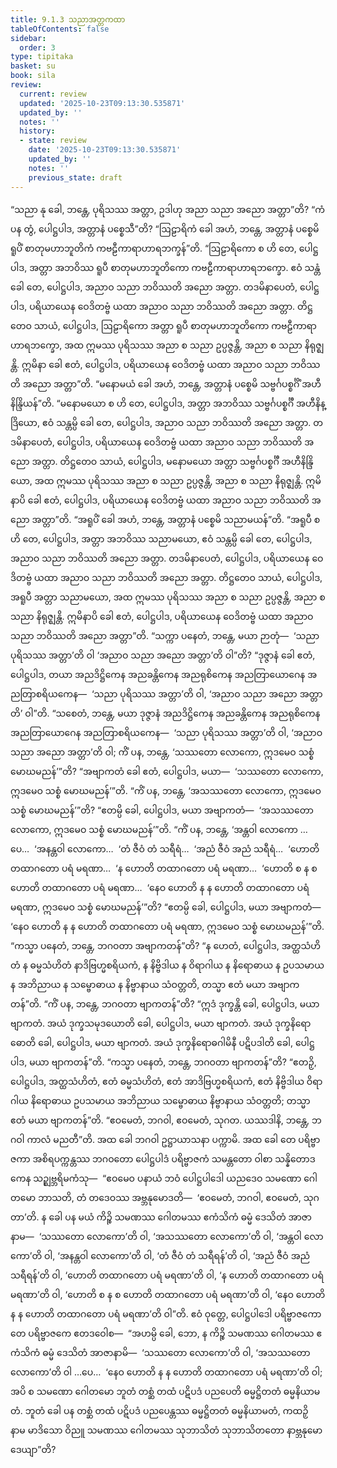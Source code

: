 ```yaml
---
title: 9.1.3 သညာအတ္တကထာ
tableOfContents: false
sidebar:
  order: 3
type: tipitaka
basket: su
book: sila
review:
  current: review
  updated: '2025-10-23T09:13:30.535871'
  updated_by: ''
  notes: ''
  history:
  - state: review
    date: '2025-10-23T09:13:30.535871'
    updated_by: ''
    notes: ''
    previous_state: draft
---
```



<ReviewStatus review={frontmatter.review} showDetails={true} />

<HypothesisAnnotation frontmatter={frontmatter} />

<DynamicBreadcrumb />

<Division number="417" book="sila" e="ch" v="6" p="172">

<Paragraph number="708" book="sila">
“သညာ နု ခေါ, ဘန္တေ, ပုရိသဿ အတ္တာ, ဥဒါဟု အညာ သညာ အညော အတ္တာ”တိ? “ကံ ပန တွံ, ပေါဋ္ဌပါဒ, အတ္တာနံ ပစ္စေသီ”တိ? “ဩဠာရိကံ ခေါ အဟံ, ဘန္တေ, အတ္တာနံ ပစ္စေမိ ရူပိံ စာတုမဟာဘူတိကံ ကဗဠီကာရာဟာရဘက္ခန်”တိ. “ဩဠာရိကော စ ဟိ တေ, ပေါဋ္ဌပါဒ, အတ္တာ အဘဝိဿ ရူပီ စာတုမဟာဘူတိကော ကဗဠီကာရာဟာရဘက္ခော. ဧဝံ သန္တံ ခေါ တေ, ပေါဋ္ဌပါဒ, အညာဝ သညာ ဘဝိဿတိ အညော အတ္တာ. တဒမိနာပေတံ, ပေါဋ္ဌပါဒ, ပရိယာယေန ဝေဒိတဗ္ဗံ ယထာ အညာဝ သညာ ဘဝိဿတိ အညော အတ္တာ. တိဋ္ဌတေဝ သာယံ, ပေါဋ္ဌပါဒ, ဩဠာရိကော အတ္တာ ရူပီ စာတုမဟာဘူတိကော ကဗဠီကာရာဟာရဘက္ခော, အထ ဣမဿ ပုရိသဿ အညာ စ သညာ ဥပ္ပဇ္ဇန္တိ, အညာ စ သညာ နိရုဇ္ဈန္တိ. ဣမိနာ ခေါ ဧတံ, ပေါဋ္ဌပါဒ, ပရိယာယေန ဝေဒိတဗ္ဗံ ယထာ အညာဝ သညာ ဘဝိဿတိ အညော အတ္တာ”တိ.
</Paragraph>

</Division>
<Division number="418" book="sila" e="ch" v="6" p="173">

<Paragraph number="709" book="sila">
“မနောမယံ ခေါ အဟံ, ဘန္တေ, အတ္တာနံ ပစ္စေမိ သဗ္ဗင်္ဂပစ္စင်္ဂိံ အဟီနိန္ဒြိယန်”တိ. “မနောမယော စ ဟိ တေ, ပေါဋ္ဌပါဒ, အတ္တာ အဘဝိဿ သဗ္ဗင်္ဂပစ္စင်္ဂီ အဟီနိန္ဒြိယော, ဧဝံ သန္တမ္ပိ ခေါ တေ, ပေါဋ္ဌပါဒ, အညာဝ သညာ ဘဝိဿတိ အညော အတ္တာ. တဒမိနာပေတံ, ပေါဋ္ဌပါဒ, ပရိယာယေန ဝေဒိတဗ္ဗံ ယထာ အညာဝ သညာ ဘဝိဿတိ အညော အတ္တာ. တိဋ္ဌတေဝ သာယံ, ပေါဋ္ဌပါဒ, မနောမယော အတ္တာ သဗ္ဗင်္ဂပစ္စင်္ဂီ အဟီနိန္ဒြိယော, အထ ဣမဿ ပုရိသဿ အညာ စ သညာ ဥပ္ပဇ္ဇန္တိ, အညာ စ သညာ နိရုဇ္ဈန္တိ. ဣမိနာပိ ခေါ ဧတံ, ပေါဋ္ဌပါဒ, ပရိယာယေန ဝေဒိတဗ္ဗံ ယထာ အညာဝ သညာ ဘဝိဿတိ အညော အတ္တာ”တိ.
</Paragraph>

</Division>
<Division number="419" book="sila" e="ch" v="6" p="173">

<Paragraph number="710" book="sila">
“အရူပိံ ခေါ အဟံ, ဘန္တေ, အတ္တာနံ ပစ္စေမိ သညာမယန်”တိ. “အရူပီ စ ဟိ တေ, ပေါဋ္ဌပါဒ, အတ္တာ အဘဝိဿ သညာမယော, ဧဝံ သန္တမ္ပိ ခေါ တေ, ပေါဋ္ဌပါဒ, အညာဝ သညာ ဘဝိဿတိ အညော အတ္တာ. တဒမိနာပေတံ, ပေါဋ္ဌပါဒ, ပရိယာယေန ဝေဒိတဗ္ဗံ ယထာ အညာဝ သညာ ဘဝိဿတိ အညော အတ္တာ. တိဋ္ဌတေဝ သာယံ, ပေါဋ္ဌပါဒ, အရူပီ အတ္တာ သညာမယော, အထ ဣမဿ ပုရိသဿ အညာ စ သညာ ဥပ္ပဇ္ဇန္တိ, အညာ စ သညာ နိရုဇ္ဈန္တိ. ဣမိနာပိ ခေါ ဧတံ, ပေါဋ္ဌပါဒ, ပရိယာယေန ဝေဒိတဗ္ဗံ ယထာ အညာဝ သညာ ဘဝိဿတိ အညော အတ္တာ”တိ.
</Paragraph>

</Division>
<Division number="420" book="sila" e="ch" v="6" p="173">

<Paragraph number="711" book="sila">
“သက္ကာ ပနေတံ, ဘန္တေ, မယာ ဉာတုံ—  ‘သညာ ပုရိသဿ အတ္တာ’တိ ဝါ ‘အညာဝ သညာ အညော အတ္တာ’တိ ဝါ”တိ? “ဒုဇ္ဇာနံ ခေါ ဧတံ, ပေါဋ္ဌပါဒ, တယာ အညဒိဋ္ဌိကေန အညခန္တိကေန အညရုစိကေန အညတြာယောဂေန အညတြာစရိယကေန—  ‘သညာ ပုရိသဿ အတ္တာ’တိ ဝါ, ‘အညာဝ သညာ အညော အတ္တာတိ’ ဝါ”တိ.
</Paragraph>

<Paragraph number="712" book="sila">
“သစေတံ, ဘန္တေ, မယာ ဒုဇ္ဇာနံ အညဒိဋ္ဌိကေန အညခန္တိကေန အညရုစိကေန အညတြာယောဂေန အညတြာစရိယကေန—  ‘သညာ ပုရိသဿ အတ္တာ’တိ ဝါ, ‘အညာဝ သညာ အညော အတ္တာ’တိ ဝါ; ကိံ ပန, ဘန္တေ, ‘သဿတော လောကော, ဣဒမေဝ သစ္စံ မောဃမညန်’”တိ? “အဗျာကတံ ခေါ ဧတံ, ပေါဋ္ဌပါဒ, မယာ—  ‘သဿတော လောကော, ဣဒမေဝ သစ္စံ မောဃမညန်’”တိ.
</Paragraph>

<Paragraph number="713" book="sila">
“ကိံ ပန, ဘန္တေ, ‘အသဿတော လောကော, ဣဒမေဝ သစ္စံ မောဃမညန်’”တိ? “ဧတမ္ပိ ခေါ, ပေါဋ္ဌပါဒ, မယာ အဗျာကတံ—  ‘အသဿတော လောကော, ဣဒမေဝ သစ္စံ မောဃမညန်’”တိ.
</Paragraph>

<Paragraph number="714" book="sila">
“ကိံ ပန, ဘန္တေ, ‘အန္တဝါ လောကော …ပေ…  ‘အနန္တဝါ လောကော…  ‘တံ ဇီဝံ တံ သရီရံ…  ‘အညံ ဇီဝံ အညံ သရီရံ…  ‘ဟောတိ တထာဂတော ပရံ မရဏာ…  ‘န ဟောတိ တထာဂတော ပရံ မရဏာ…  ‘ဟောတိ စ န စ ဟောတိ တထာဂတော ပရံ မရဏာ…  ‘နေဝ ဟောတိ န န ဟောတိ တထာဂတော ပရံ မရဏာ, ဣဒမေဝ သစ္စံ မောဃမညန်’”တိ? “ဧတမ္ပိ ခေါ, ပေါဋ္ဌပါဒ, မယာ အဗျာကတံ—  ‘နေဝ ဟောတိ န န ဟောတိ တထာဂတော ပရံ မရဏာ, ဣဒမေဝ သစ္စံ မောဃမညန်’”တိ.
</Paragraph>

<Paragraph number="715" book="sila">
“ကသ္မာ ပနေတံ, ဘန္တေ, ဘဂဝတာ အဗျာကတန်”တိ? “န ဟေတံ, ပေါဋ္ဌပါဒ, အတ္ထသံဟိတံ န ဓမ္မသံဟိတံ နာဒိဗြဟ္မစရိယကံ, န နိဗ္ဗိဒါယ န ဝိရာဂါယ န နိရောဓာယ န ဥပသမာယ န အဘိညာယ န သမ္ဗောဓာယ န နိဗ္ဗာနာယ သံဝတ္တတိ, တသ္မာ ဧတံ မယာ အဗျာကတန်”တိ.
</Paragraph>

<Paragraph number="716" book="sila">
“ကိံ ပန, ဘန္တေ, ဘဂဝတာ ဗျာကတန်”တိ? “ဣဒံ ဒုက္ခန္တိ ခေါ, ပေါဋ္ဌပါဒ, မယာ ဗျာကတံ. အယံ ဒုက္ခသမုဒယောတိ ခေါ, ပေါဋ္ဌပါဒ, မယာ ဗျာကတံ. အယံ ဒုက္ခနိရောဓောတိ ခေါ, ပေါဋ္ဌပါဒ, မယာ ဗျာကတံ. အယံ ဒုက္ခနိရောဓဂါမိနီ ပဋိပဒါတိ ခေါ, ပေါဋ္ဌပါဒ, မယာ ဗျာကတန်”တိ.
</Paragraph>

<Paragraph number="717" book="sila">
“ကသ္မာ ပနေတံ, ဘန္တေ, ဘဂဝတာ ဗျာကတန်”တိ? “ဧတဉှိ, ပေါဋ္ဌပါဒ, အတ္ထသံဟိတံ, ဧတံ ဓမ္မသံဟိတံ, ဧတံ အာဒိဗြဟ္မစရိယကံ, ဧတံ နိဗ္ဗိဒါယ ဝိရာဂါယ နိရောဓာယ ဥပသမာယ အဘိညာယ သမ္ဗောဓာယ နိဗ္ဗာနာယ သံဝတ္တတိ; တသ္မာ ဧတံ မယာ ဗျာကတန်”တိ. “ဧဝမေတံ, ဘဂဝါ, ဧဝမေတံ, သုဂတ. ယဿဒါနိ, ဘန္တေ, ဘဂဝါ ကာလံ မညတီ”တိ. အထ ခေါ ဘဂဝါ ဥဋ္ဌာယာသနာ ပက္ကာမိ.
</Paragraph>

</Division>
<Division number="421" book="sila" e="ch" v="6" p="175">

<Paragraph number="718" book="sila">
အထ ခေါ တေ ပရိဗ္ဗာဇကာ အစိရပက္ကန္တဿ ဘဂဝတော ပေါဋ္ဌပါဒံ ပရိဗ္ဗာဇကံ သမန္တတော ဝါစာ သန္နိတောဒကေန သဉ္ဈဗ္ဘရိမကံသု—  “ဧဝမေဝ ပနာယံ ဘဝံ ပေါဋ္ဌပါဒေါ ယညဒေဝ သမဏော ဂေါတမော ဘာသတိ, တံ တဒေဝဿ အဗ္ဘနုမောဒတိ—  ‘ဧဝမေတံ, ဘဂဝါ, ဧဝမေတံ, သုဂတာ’တိ. န ခေါ ပန မယံ ကိဉ္စိ သမဏဿ ဂေါတမဿ ဧကံသိကံ ဓမ္မံ ဒေသိတံ အာဇာနာမ—  ‘သဿတော လောကော’တိ ဝါ, ‘အသဿတော လောကော’တိ ဝါ, ‘အန္တဝါ လောကော’တိ ဝါ, ‘အနန္တဝါ လောကော’တိ ဝါ, ‘တံ ဇီဝံ တံ သရီရန်’တိ ဝါ, ‘အညံ ဇီဝံ အညံ သရီရန်’တိ ဝါ, ‘ဟောတိ တထာဂတော ပရံ မရဏာ’တိ ဝါ, ‘န ဟောတိ တထာဂတော ပရံ မရဏာ’တိ ဝါ, ‘ဟောတိ စ န စ ဟောတိ တထာဂတော ပရံ မရဏာ’တိ ဝါ, ‘နေဝ ဟောတိ န န ဟောတိ တထာဂတော ပရံ မရဏာ’တိ ဝါ”တိ.
</Paragraph>

<Paragraph number="719" book="sila">
ဧဝံ ဝုတ္တေ, ပေါဋ္ဌပါဒေါ ပရိဗ္ဗာဇကော တေ ပရိဗ္ဗာဇကေ ဧတဒဝေါစ—  “အဟမ္ပိ ခေါ, ဘော, န ကိဉ္စိ သမဏဿ ဂေါတမဿ ဧကံသိကံ ဓမ္မံ ဒေသိတံ အာဇာနာမိ—  ‘သဿတော လောကော’တိ ဝါ, ‘အသဿတော လောကော’တိ ဝါ …ပေ…  ‘နေဝ ဟောတိ န န ဟောတိ တထာဂတော ပရံ မရဏာ’တိ ဝါ; အပိ စ သမဏော ဂေါတမော ဘူတံ တစ္ဆံ တထံ ပဋိပဒံ ပညပေတိ ဓမ္မဋ္ဌိတတံ ဓမ္မနိယာမတံ. ဘူတံ ခေါ ပန တစ္ဆံ တထံ ပဋိပဒံ ပညပေန္တဿ ဓမ္မဋ္ဌိတတံ ဓမ္မနိယာမတံ, ကထဉှိ နာမ မာဒိသော ဝိညူ သမဏဿ ဂေါတမဿ သုဘာသိတံ သုဘာသိတတော နာဗ္ဘနုမောဒေယျာ”တိ?
</Paragraph>
</Division>